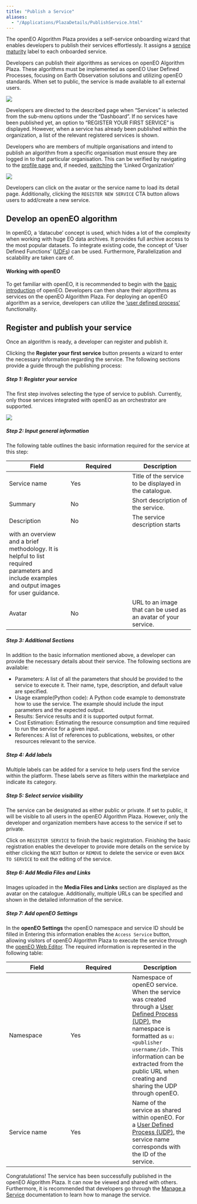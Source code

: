 ```yaml
---
title: "Publish a Service"
aliases: 
  - "/Applications/PlazaDetails/PublishService.html"
---
```



The openEO Algorithm Plaza provides a self-service onboarding wizard that enables developers to publish their services effortlessly. It assigns a [service maturity](ServiceMaturity.qmd) label to each onboarded service.

Developers can publish their algorithms as services on openEO Algorithm Plaza. These algorithms must be implemented as openEO User Defined Processes, focusing on Earth Observation solutions and utilizing openEO standards. When set to public, the service is made available to all external users.


![](../_images/PlazaManageService.png)

Developers are directed to the described page when "Services" is selected from the sub-menu options under the "Dashboard". If no services have been published yet, an option to "REGISTER YOUR FIRST SERVICE" is displayed. However, when a service has already been published within the organization, a list of the relevant registered services is shown.


::: {.callout-note}

Developers who are members of multiple organisations and intend to publish an algorithm from a specific organisation must ensure they are logged in to that particular organisation. This can be verified by navigating to the [profile page](https://marketplace-portal.dataspace.copernicus.eu/profile){target="_blank"} and, if needed, [switching](ManageOrg.qmd#switch-between-organisatio) the 'Linked Organization'

:::

![](../_images/services_list.png)

Developers can click on the avatar or the service name to load its detail page. Additionally, clicking the `REGISTER NEW SERVICE` CTA button allows users to add/create a new service.

## Develop an openEO algorithm

In openEO, a 'datacube' concept is used, which hides a lot of the complexity when working with huge EO data archives.
It provides full archive access to the most popular datasets. 
To integrate existing code, the concept of 'User Defined Functions' ([UDFs](https://open-eo.github.io/openeo-python-client/udf.html){target="_blank"}) can be used. Furthermore, Parallelization and scalability are taken care of.


#### Working with openEO

To get familiar with openEO, it is recommended to begin with the [basic introduction](https://documentation.dataspace.copernicus.eu/APIs/openEO/openEO.html){target="_blank"} of openEO. Developers can then share their algorithms as services on the openEO Algorithm Plaza. For deploying an openEO algorithm as a service, developers can utilize the ['user defined process'](https://open-eo.github.io/openeo-python-client/udp.html){target="_blank"} functionality.


## Register and publish your service

Once an algorithm is ready, a developer can register and publish it. 

Clicking the **Register your first service** button presents a wizard to enter the necessary information regarding the service. The following sections provide a guide through the publishing process:

##### Step 1: Register your service

The first step involves selecting the type of service to publish. 
Currently, only those services integrated with openEO as an orchestrator are supported.

![](../_images/select_service.png)

##### Step 2: Input general information

The following table outlines the basic information required for the service at this step:

| Field | Required | Description |
| --- | --- | --- |
| Service name | Yes | Title of the service to be displayed in the catalogue. |
| Summary | No | Short description of the service.|
| Description | No | The service description starts
 with an overview and a brief methodology. It is helpful to list required parameters and include examples and output images for user guidance.|
| Avatar | No | URL to an image that can be used as an avatar of your service. |


##### Step 3: Additional Sections

In addition to the basic information mentioned above, a developer can provide the necessary details about their service. The following sections are available:

* Parameters: A list of all the parameters that should be provided to the service to execute it. Their name, type, description, and default value are specified.
* Usage example(Python code): A Python code example to demonstrate how to use the service. The example should include the input parameters and the expected output.
* Results: Service results and it is supported output format.
* Cost Estimation: Estimating the resource consumption and time required to run the service for a given input.
* References: A list of references to publications, websites, or other resources relevant to the service.  

##### Step 4: Add labels

Multiple labels can be added for a service to help users find the service within the platform. These labels serve as filters within the marketplace and indicate its category.

##### Step 5: Select service visibility

The service can be designated as either public or private. If set to public, it will be visible to all users in the openEO Algorithm Plaza. However, only the developer and organization members have access to the service if set to private.

Click on `REGISTER SERVICE` to finish the basic registration.
Finishing the basic registration enables the developer to provide more details on the service by either clicking the `NEXT` button or `REMOVE` to delete the service or even `BACK TO SERVICE` to exit the editing of the service.

##### Step 6: Add Media Files and Links

Images uploaded in the **Media Files and Links** section are displayed as the avatar on the catalogue. Additionally, multiple URLs can be specified and shown in the detailed information of the service.


##### Step 7: Add openEO Settings

In the **openEO Settings** the openEO namespace and service ID should be filled in
Entering this information enables the `Access Service` button, allowing visitors of openEO Algorithm Plaza to execute the service through the [openEO Web Editor](https://openeo.dataspace.copernicus.eu/){target="_blank"}.
The required information is represented in the following table:


| Field | Required | Description |
| --- | --- | --- |
| Namespace | Yes | Namespace of openEO service. When the service was created through a [User Defined Process (UDP)](https://open-eo.github.io/openeo-python-client/cookbook/udp_sharing.html){target="_blank"}, the namespace is formatted as `u:<publisher username/id>`. This information can be extracted from the public URL when creating and sharing the UDP through openEO. |
| Service name | Yes | Name of the service as shared within openEO. For a [User Defined Process (UDP)](https://open-eo.github.io/openeo-python-client/cookbook/udp_sharing.html){target="_blank"}, the service name corresponds with the ID of the service. |


Congratulations! The service has been successfully published in the openEO Algorithm Plaza. It can now be viewed and shared with others. Furthermore, it is recommended that developers go through the [Manage a Service](ManageService.qmd) documentation to learn how to manage the service.

